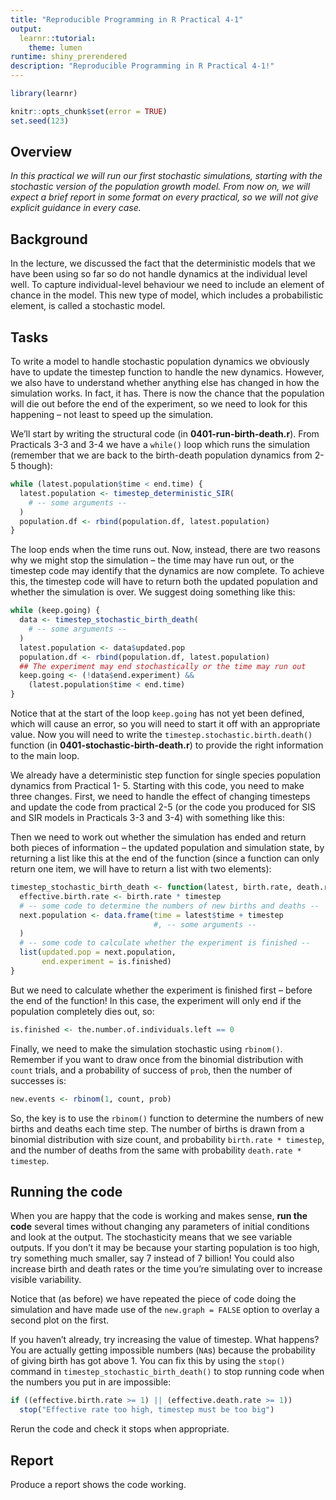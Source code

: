 ```yaml
---
title: "Reproducible Programming in R Practical 4-1"
output: 
  learnr::tutorial:
    theme: lumen
runtime: shiny_prerendered
description: "Reproducible Programming in R Practical 4-1!"
---
```


```r
library(learnr)

knitr::opts_chunk$set(error = TRUE)
set.seed(123)
```

## Overview

*In this practical we will run our first stochastic simulations, starting with the stochastic version of the population growth model. From now on, we will expect a brief report in some format on every practical, so we will not give explicit guidance in every case.*

## Background

In the lecture, we discussed the fact that the deterministic models that we have
been using so far so do not handle dynamics at the individual level well. To 
capture individual-level behaviour we need to include an element of chance in
the model. This new type of model, which includes a probabilistic element, is 
called a stochastic model.

## Tasks

To write a model to handle stochastic population dynamics we obviously have to 
update the timestep function to handle the new dynamics. However, we also have 
to understand whether anything else has changed in how the simulation works. In
fact, it has. There is now the chance that the population will die out before 
the end of the experiment, so we need to look for this happening – not least to 
speed up the simulation.

We’ll start by writing the structural code (in **0401-run-birth-death.r**). From
Practicals 3-3 and 3-4 we have a `while()` loop which runs the simulation 
(remember that we are back to the birth-death population dynamics from 2-5 
though):

```r
while (latest.population$time < end.time) {
  latest.population <- timestep_deterministic_SIR(
    # -- some arguments --
  ) 
  population.df <- rbind(population.df, latest.population)
}
```

The loop ends when the time runs out. Now, instead, there are two reasons why we
might stop the simulation – the time may have run out, or the timestep code may
identify that the dynamics are now complete. To achieve this, the timestep code 
will have to return both the updated population and whether the simulation is
over. We suggest doing something like this:

```r
while (keep.going) {
  data <- timestep_stochastic_birth_death(
    # -- some arguments --
  ) 
  latest.population <- data$updated.pop
  population.df <- rbind(population.df, latest.population)
  ## The experiment may end stochastically or the time may run out 
  keep.going <- (!data$end.experiment) &&
    (latest.population$time < end.time)
}
```

Notice that at the start of the loop `keep.going` has not yet been defined, 
which will cause an error, so you will need to start it off with an appropriate
value. Now you will need to write the `timestep.stochastic.birth.death()` 
function (in **0401-stochastic-birth-death.r**) to provide the right information 
to the main loop.

We already have a deterministic step function for single species population 
dynamics from Practical 1- 5. Starting with this code, you need to make three 
changes. First, we need to handle the effect of changing timesteps and update
the code from practical 2-5 (or the code you produced for SIS and SIR models in
Practicals 3-3 and 3-4) with something like this:

Then we need to work out whether the simulation has ended and return both
pieces of information – the updated population and simulation state, by 
returning a list like this at the end of the function (since a function can only
return one item, we will have to return a list with two elements):

```r
timestep_stochastic_birth_death <- function(latest, birth.rate, death.rate, timestep) {
  effective.birth.rate <- birth.rate * timestep
  # -- some code to determine the numbers of new births and deaths --
  next.population <- data.frame(time = latest$time + timestep
                                #, -- some arguments --
  )
  # -- some code to calculate whether the experiment is finished --
  list(updated.pop = next.population, 
       end.experiment = is.finished) 
}
```

But we need to calculate whether the experiment is finished first – before the
end of the function! In this case, the experiment will only end if the
population completely dies out, so:

```r
is.finished <- the.number.of.individuals.left == 0
```

Finally, we need to make the simulation stochastic using `rbinom()`. Remember if 
you want to draw once from the binomial distribution with `count` trials, and a
probability of success of `prob`, then the number of successes is:

```r
new.events <- rbinom(1, count, prob)
```

So, the key is to use the `rbinom()` function to determine the numbers of new 
births and deaths each time step. The number of births is drawn from a binomial
distribution with size count, and probability `birth.rate * timestep`, and the
number of deaths from the same with probability `death.rate * timestep`.

## Running the code

When you are happy that the code is working and makes sense, **run the code**
several times without changing any parameters of initial conditions and look at
the output. The stochasticity means that we see variable outputs. If you don’t
it may be because your starting population is too high, try something much 
smaller, say 7 instead of 7 billion! You could also increase birth and death 
rates or the time you’re simulating over to increase visible variability.

Notice that (as before) we have repeated the piece of code doing the simulation
and have made use of the `new.graph = FALSE` option to overlay a second plot on 
the first.

If you haven’t already, try increasing the value of timestep. What happens? You
are actually getting impossible numbers (`NA`s) because the probability of
giving birth has got above 1. You can fix this by using the `stop()` command in
`timestep_stochastic_birth_death()` to stop running code when the numbers you 
put in are impossible:

```r
if ((effective.birth.rate >= 1) || (effective.death.rate >= 1))
  stop("Effective rate too high, timestep must be too big")
```

Rerun the code and check it stops when appropriate.

## Report

Produce a report shows the code working.
